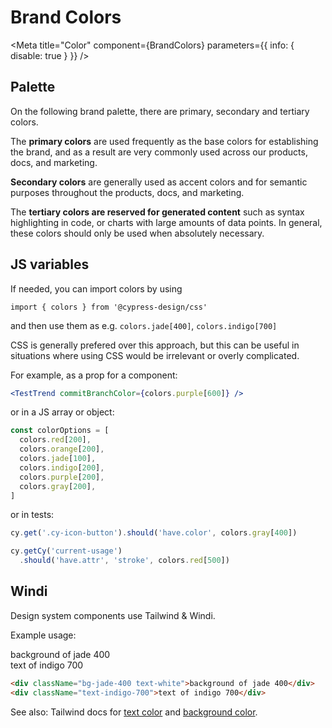 

# Brand Colors

<Meta
  title="Color"
  component={BrandColors}
  parameters={{ info: { disable: true } }}
/>

## Palette


On the following brand palette, there are primary, secondary and tertiary colors.

The **primary colors** are used frequently as the base colors for establishing the brand, and as a result are very commonly used across our products, docs, and marketing. 

**Secondary colors** are generally used as accent colors and for semantic purposes throughout the products, docs, and marketing.

The **tertiary colors are reserved for generated content** such as syntax highlighting in code, or charts with large amounts of data points. In general, these colors should only be used when absolutely necessary.

<Canvas>
  <BrandColors />
</Canvas>

## JS variables

If needed, you can import colors by using

`import { colors } from '@cypress-design/css'`

and then use them as e.g. `colors.jade[400]`, `colors.indigo[700]`

CSS is generally prefered over this approach, but this can be useful in situations where using CSS would be irrelevant or overly complicated.

For example, as a prop for a component:

```jsx
<TestTrend commitBranchColor={colors.purple[600]} />
```

or in a JS array or object:

```js
const colorOptions = [
  colors.red[200],
  colors.orange[200],
  colors.jade[100],
  colors.indigo[200],
  colors.purple[200],
  colors.gray[200],
]
```

or in tests:

```js
cy.get('.cy-icon-button').should('have.color', colors.gray[400])

cy.getCy('current-usage')
  .should('have.attr', 'stroke', colors.red[500])
```

## Windi

Design system components use Tailwind & Windi.

Example usage:

<div className="bg-jade-400 text-white">background of jade 400</div>
<div className="text-indigo-700">text of indigo 700</div>

```html
<div className="bg-jade-400 text-white">background of jade 400</div>
<div className="text-indigo-700">text of indigo 700</div>
```

See also: Tailwind docs for [text color](https://tailwindcss.com/docs/text-color) and [background color](https://tailwindcss.com/docs/background-color).
